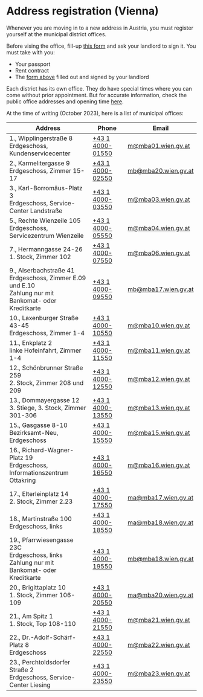# Address registration (Vienna)

Whenever you are moving in to a new address in Austria, you must register
yourself at the municipal district offices.

Before vising the office, fill-up [this form](/files/meldezettel.pdf) and ask
your landlord to sign it. You must take with you:

- Your passport
- Rent contract
- The [form above](/files/meldezettel.pdf) filled out and signed by your
  landlord

Each district has its own office. They do have special times where you can come
without prior appointment. But for accurate information, check the public office
addresses and opening time
[here](https://www.wien.gv.at/verwaltung/meldeservice/stellen.html).

At the time of writing (October 2023), here is a list of municipal offices:

| Address                                                                                                     | Phone                                            | Email               |
| ----------------------------------------------------------------------------------------------------------- | ------------------------------------------------ | ------------------- |
| 1., Wipplingerstraße 8<br/>Erdgeschoss, Kundenservicecenter                                                 | <a href="tel:+431400001550">+43 1 4000-01550</a> | m@mba01.wien.gv.at  |
| 2., Karmelitergasse 9<br/>Erdgeschoss, Zimmer 15-17                                                         | <a href="tel:+431400002550">+43 1 4000-02550</a> | mb@mba20.wien.gv.at |
| 3., Karl-Borromäus-Platz 3<br/>Erdgeschoss, Service-Center Landstraße                                       | <a href="tel:+431400003550">+43 1 4000-03550</a> | m@mba03.wien.gv.at  |
| 5., Rechte Wienzeile 105<br/>Erdgeschoss, Servicezentrum Wienzeile                                          | <a href="tel:+431400005550">+43 1 4000-05550</a> | m@mba04.wien.gv.at  |
| 7., Hermanngasse 24-26<br/>1. Stock, Zimmer 102                                                             | <a href="tel:+431400007550">+43 1 4000-07550</a> | m@mba06.wien.gv.at  |
| 9., Alserbachstraße 41<br/>Erdgeschoss, Zimmer E.09 und E.10<br/>Zahlung nur mit Bankomat- oder Kreditkarte | <a href="tel:+431400009550">+43 1 4000-09550</a> | mb@mba17.wien.gv.at |
| 10., Laxenburger Straße 43-45<br/>Erdgeschoss, Zimmer 1-4                                                   | <a href="tel:+431400010550">+43 1 4000-10550</a> | m@mba10.wien.gv.at  |
| 11., Enkplatz 2<br/>linke Hofeinfahrt, Zimmer 1-4                                                           | <a href="tel:+431400011550">+43 1 4000-11550</a> | m@mba11.wien.gv.at  |
| 12., Schönbrunner Straße 259<br/>2. Stock, Zimmer 208 und 209                                               | <a href="tel:+431400012550">+43 1 4000-12550</a> | m@mba12.wien.gv.at  |
| 13., Dommayergasse 12<br/>3. Stiege, 3. Stock, Zimmer 301-306                                               | <a href="tel:+431400013550">+43 1 4000-13550</a> | m@mba13.wien.gv.at  |
| 15., Gasgasse 8-10<br/>Bezirksamt-Neu, Erdgeschoss                                                          | <a href="tel:+431400015550">+43 1 4000-15550</a> | m@mba15.wien.gv.at  |
| 16., Richard-Wagner-Platz 19<br/>Erdgeschoss, Informationszentrum Ottakring                                 | <a href="tel:+431400016550">+43 1 4000-16550</a> | m@mba16.wien.gv.at  |
| 17., Elterleinplatz 14<br/>2. Stock, Zimmer 2.23                                                            | <a href="tel:+431400017550">+43 1 4000-17550</a> | ma@mba17.wien.gv.at |
| 18., Martinstraße 100<br/>Erdgeschoss, links                                                                | <a href="tel:+431400018550">+43 1 4000-18550</a> | ma@mba18.wien.gv.at |
| 19., Pfarrwiesengasse 23C<br/>Erdgeschoss, links<br/>Zahlung nur mit Bankomat- oder Kreditkarte             | <a href="tel:+431400019550">+43 1 4000-19550</a> | mb@mba18.wien.gv.at |
| 20., Brigittaplatz 10<br/>1. Stock, Zimmer 106-109                                                          | <a href="tel:+431400020550">+43 1 4000-20550</a> | ma@mba20.wien.gv.at |
| 21., Am Spitz 1<br/>1. Stock, Top 108-110                                                                   | <a href="tel:+431400021550">+43 1 4000-21550</a> | m@mba21.wien.gv.at  |
| 22., Dr.-Adolf-Schärf-Platz 8<br/>Erdgeschoss                                                               | <a href="tel:+431400022550">+43 1 4000-22550</a> | m@mba22.wien.gv.at  |
| 23., Perchtoldsdorfer Straße 2<br/>Erdgeschoss, Service-Center Liesing                                      | <a href="tel:+431400023550">+43 1 4000-23550</a> | m@mba23.wien.gv.at  |
